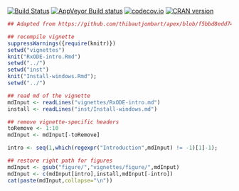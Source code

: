 [![Build Status](https://travis-ci.org/nlmixrdevelopment/RxODE.svg?branch=master)](https://travis-ci.org/nlmixrdevelopment/RxODE)
[![AppVeyor Build status](https://ci.appveyor.com/api/projects/status/8vv1e3hncve9tnva?svg=true)](https://ci.appveyor.com/project/mattfidler/rxode)
[![codecov.io](https://codecov.io/github/nlmixrdevelopment/RxODE/coverage.svg?branch=master)](https://codecov.io/github/nlmixrdevelopment/RxODE?branch=master)
[![CRAN version](http://www.r-pkg.org/badges/version/RxODE)](https://cran.r-project.org/package=RxODE)

```r
## Adapted from https://github.com/thibautjombart/apex/blob/f5bbd8edd745cfe4b149772eb1338927ce76a60d/README.Rmd

## recompile vignette
suppressWarnings({require(knitr)})
setwd("vignettes")
knit("RxODE-intro.Rmd")
setwd("../")
setwd("inst")
knit("Install-windows.Rmd");
setwd("../")
```

```r
## read md of the vignette
mdInput <- readLines("vignettes/RxODE-intro.md")
install <- readLines("inst/Install-windows.md")

## remove vignette-specific headers
toRemove <- 1:10
mdInput <- mdInput[-toRemove]

intro <- seq(1,which(regexpr("Introduction",mdInput) != -1)[1]-1);

## restore right path for figures
mdInput <- gsub("figure/","vignettes/figure/",mdInput)
mdInput <- c(mdInput[intro],install,mdInput[-intro])
cat(paste(mdInput,collapse="\n"))
```


